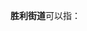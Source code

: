 '''胜利街道'''可以指：
{{PRC admin/disambig|11/01/13/001/000|12/01/16/052/000|15/07/02/004/000|15/07/82/001/000|15/22/01/004/000|21/01/23/002/000|21/03/02/005/000|21/08/03/001/000|21/10/02/002/000|21/11/02/002/000|22/01/83/001/000|22/02/82/003/000|22/24/03/002/000|23/01/04/011/000|23/04/02/004/000|34/03/03/006/000|37/05/02/005/000|42/10/02/004/000|45/02/05/003/000|51/11/81/111/000}}
{{disambig|cat=四字乡级行政区划消歧义}}